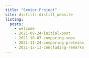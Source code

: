 ```yaml
---
title: "Senior Project"
site: distill::distill_website
listing: 
  posts:
    - welcome
    - 2021-09-24-initial-post
    - 2021-10-07-comparing-snps
    - 2021-11-24-comparing-proteins
    - 2021-12-13-concluding-remarks
---
```



